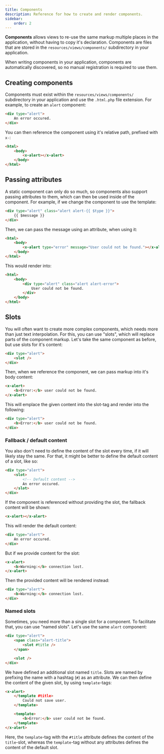 ```yaml
---
title: Components
description: Reference for how to create and render components.
sidebar:
    order: 2
---
```



**Components** allows views to re-use the same markup multiple places in the application, without having to copy it's declaration. Components are files that are stored in the `resources/views/components/` subdirectory in your application.

When writing components in your application, components are automatically discovered, so no manual registration is required to use them.

## Creating components

Components must exist within the `resources/views/components/` subdirectory in your application and use the `.html.php` file extension. For example, to create an `alert` component:

```html title="resources/views/components/alert.html.php"
<div type="alert">
    An error occured.
</div>
```

You can then reference the component using it's relative path, prefixed with `x-`:

```html title="resources/views/index.html.php"
<html>
    <body>
        <x-alert></x-alert>
    </body>
</html>
```

## Passing attributes

A static component can only do so much, so components also support passing attributes to them, which can then be used inside of the component. For example, if we change the component to use the template:

```html title="resources/views/components/alert.html.php"
<div type="alert" class="alert alert-{{ $type }}">
    {{ $message }}
</div>
```

Then, we can pass the message using an attribute, when using it:

```html title="resources/views/index.html.php"
<html>
    <body>
        <x-alert type="error" message="User could not be found."></x-alert>
    </body>
</html>
```

This would render into:

```html
<html>
    <body>
        <div type="alert" class="alert alert-error">
            User could not be found.
        </div>
    </body>
</html>
```

## Slots

You will often want to create more complex components, which needs more than just text interpolation. For this, you can use "slots", which will replace parts of the component markup. Let's take the same component as before, but use slots for it's content:

```html title="resources/views/components/alert.html.php"
<div type="alert">
    <slot />
</div>
```

Then, when we reference the component, we can pass markup into it's body content:

```html title="resources/views/index.html.php"
<x-alert>
    <b>Error:</b> user could not be found.
</x-alert>
```

This will emplace the given content into the slot-tag and render into the following:

```html
<div type="alert">
    <b>Error:</b> user could not be found.
</div>
```

### Fallback / default content

You also don't need to define the content of the slot every time, if it will likely stay the same. For that, it might be better to define the default content of a slot, like so:

```html title="resources/views/components/alert.html.php"
<div type="alert">
    <slot>
        <!-- Default content -->
        An error occured.
    </slot>
</div>
```

If the component is referenced without providing the slot, the fallback content will be shown:

```html
<x-alert></x-alert>
```

This will render the default content:

```html
<div type="alert">
    An error occured.
</div>
```

But if we provide content for the slot:

```html
<x-alert>
    <b>Warning:</b> connection lost.
</x-alert>
```

Then the provided content will be rendered instead:

```html
<div type="alert">
    <b>Warning:</b> connection lost.
</div>
```

### Named slots

Sometimes, you need more than a single slot for a component. To facilitate that, you can use "named slots". Let's use the same `alert` component:

```html
<div type="alert">
    <span class="alert-title">
        <slot #title />
    </span>

    <slot />
</div>
```

We have defined an additional slot named `title`. Slots are named by prefixing the name with a hashtag (`#`) as an attribute. We can then define the content of the given slot, by using `template`-tags:

```html
<x-alert>
    </template #title>
        Could not save user.
    </template>

    <template>
        <b>Error:</b> user could not be found.
    </template>
</x-alert>
```

Here, the `template`-tag with the `#title` attribute defines the content of the `title`-slot, whereas the `template`-tag without any attributes defines the content of the default slot.